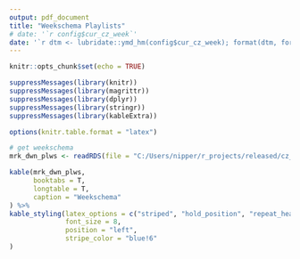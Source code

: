 ```yaml
---
output: pdf_document
title: "Weekschema Playlists"
# date: '`r config$cur_cz_week`'
date: '`r dtm <- lubridate::ymd_hm(config$cur_cz_week); format(dtm, format = "%e %B %Y")`'
---
```


```r
knitr::opts_chunk$set(echo = TRUE)
```

```r
suppressMessages(library(knitr))
suppressMessages(library(magrittr))
suppressMessages(library(dplyr))
suppressMessages(library(stringr))
suppressMessages(library(kableExtra))

options(knitr.table.format = "latex")

# get weekschema
mrk_dwn_plws <- readRDS(file = "C:/Users/nipper/r_projects/released/cz_rlsched_compiler/plws.RDS") 

kable(mrk_dwn_plws,
      booktabs = T,
      longtable = T,
      caption = "Weekschema"
) %>%
kable_styling(latex_options = c("striped", "hold_position", "repeat_header"),
              font_size = 8,
              position = "left",
              stripe_color = "blue!6"
)
```
